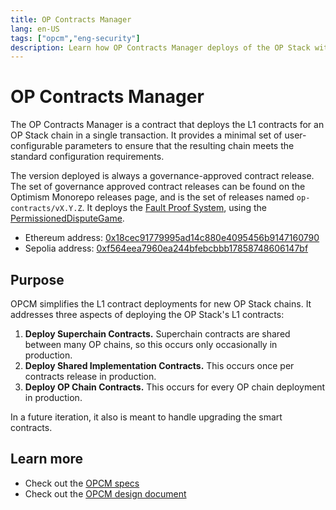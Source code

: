 ```yaml
---
title: OP Contracts Manager
lang: en-US
tags: ["opcm","eng-security"]
description: Learn how OP Contracts Manager deploys of the OP Stack with one transaction.
---
```



# OP Contracts Manager

The OP Contracts Manager is a contract that deploys the L1 contracts for an OP Stack chain in a single transaction. It provides a minimal set of user-configurable parameters to ensure that the resulting chain meets the standard configuration requirements.

The version deployed is always a governance-approved contract release. The set of governance approved contract releases can be found on the Optimism Monorepo releases page, and is the set of releases named `op-contracts/vX.Y.Z`. It deploys the [Fault Proof System](/stack/fault-proofs/explainer), using the [PermissionedDisputeGame](/stack/smart-contracts#permissioneddisputegame).

*   Ethereum address: [0x18cec91779995ad14c880e4095456b9147160790](https://etherscan.io/address/0x18cec91779995ad14c880e4095456b9147160790)
*   Sepolia address: [0xf564eea7960ea244bfebcbbb17858748606147bf](https://sepolia.etherscan.io/address/0xf564eea7960ea244bfebcbbb17858748606147bf)

## Purpose

OPCM simplifies the L1 contract deployments for new OP Stack chains. It addresses three aspects of deploying the OP Stack's L1 contracts:

1.  **Deploy Superchain Contracts.** Superchain contracts are shared between many OP chains, so this occurs only occasionally in production.
2.  **Deploy Shared Implementation Contracts.** This occurs once per contracts release in production.
3.  **Deploy OP Chain Contracts.** This occurs for every OP chain deployment in production.

In a future iteration, it also is meant to handle upgrading the smart contracts.

## Learn more

*   Check out the [OPCM specs](https://specs.optimism.io/experimental/op-contracts-manager.html)
*   Check out the [OPCM design document](https://github.com/ethereum-optimism/design-docs/blob/main/protocol/op-contracts-manager-arch.md)
